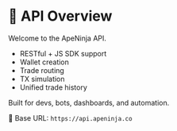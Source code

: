 # 📡 API Overview

Welcome to the ApeNinja API.

- RESTful + JS SDK support
- Wallet creation
- Trade routing
- TX simulation
- Unified trade history

Built for devs, bots, dashboards, and automation.

🔗 Base URL: `https://api.apeninja.co`
